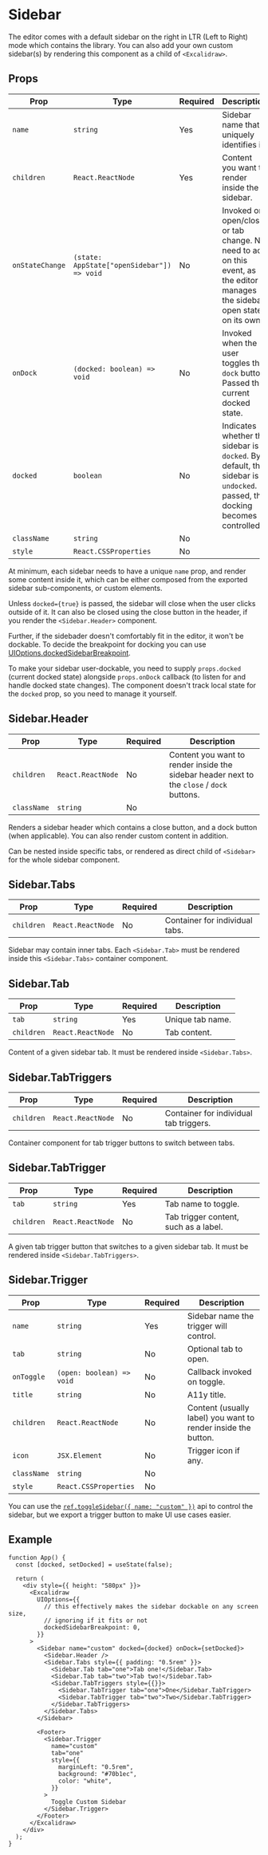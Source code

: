 # Sidebar

The editor comes with a default sidebar on the right in LTR (Left to Right) mode which contains the library. You can also add your own custom sidebar(s) by rendering this component as a child of `<Excalidraw>`.

## Props

| Prop | Type | Required | Description |
| --- | --- | --- | --- |
| `name` | `string` | Yes | Sidebar name that uniquely identifies it. |
| `children` | `React.ReactNode` | Yes | Content you want to render inside the sidebar. |
| `onStateChange` | `(state: AppState["openSidebar"]) => void` | No | Invoked on open/close or tab change. No need to act on this event, as the editor manages the sidebar open state on its own. |
| `onDock` | `(docked: boolean) => void` | No | Invoked when the user toggles the `dock` button. Passed the current docked state. |
| `docked` | `boolean` | No | Indicates whether the sidebar is `docked`. By default, the sidebar is `undocked`. If passed, the docking becomes controlled. |
| `className` | `string` | No |  |
| `style` | `React.CSSProperties` | No |  |

At minimum, each sidebar needs to have a unique `name` prop, and render some content inside it, which can be either composed from the exported sidebar sub-components, or custom elements.

Unless `docked={true}` is passed, the sidebar will close when the user clicks outside of it. It can also be closed using the close button in the header, if you render the `<Sidebar.Header>` component.

Further, if the sidebader doesn't comfortably fit in the editor, it won't be dockable. To decide the breakpoint for docking you can use [UIOptions.dockedSidebarBreakpoint](/docs/@excalidraw/excalidraw/api/props/ui-options#dockedsidebarbreakpoint).

To make your sidebar user-dockable, you need to supply `props.docked` (current docked state) alongside `props.onDock` callback (to listen for and handle docked state changes). The component doesn't track local state for the `docked` prop, so you need to manage it yourself.

## Sidebar.Header

| Prop | Type | Required | Description |
| --- | --- | --- | --- |
| `children` | `React.ReactNode` | No | Content you want to render inside the sidebar header next to the `close` / `dock` buttons. |
| `className` | `string` | No |  |

Renders a sidebar header which contains a close button, and a dock button (when applicable). You can also render custom content in addition.

Can be nested inside specific tabs, or rendered as direct child of `<Sidebar>` for the whole sidebar component.

## Sidebar.Tabs

| Prop       | Type              | Required | Description                    |
| ---------- | ----------------- | -------- | ------------------------------ |
| `children` | `React.ReactNode` | No       | Container for individual tabs. |

Sidebar may contain inner tabs. Each `<Sidebar.Tab>` must be rendered inside this `<Sidebar.Tabs>` container component.

## Sidebar.Tab

| Prop       | Type              | Required | Description      |
| ---------- | ----------------- | -------- | ---------------- |
| `tab`      | `string`          | Yes      | Unique tab name. |
| `children` | `React.ReactNode` | No       | Tab content.     |

Content of a given sidebar tab. It must be rendered inside `<Sidebar.Tabs>`.

## Sidebar.TabTriggers

| Prop | Type | Required | Description |
| --- | --- | --- | --- |
| `children` | `React.ReactNode` | No | Container for individual tab triggers. |

Container component for tab trigger buttons to switch between tabs.

## Sidebar.TabTrigger

| Prop | Type | Required | Description |
| --- | --- | --- | --- |
| `tab` | `string` | Yes | Tab name to toggle. |
| `children` | `React.ReactNode` | No | Tab trigger content, such as a label. |

A given tab trigger button that switches to a given sidebar tab. It must be rendered inside `<Sidebar.TabTriggers>`.

## Sidebar.Trigger

| Prop | Type | Required | Description |
| --- | --- | --- | --- |
| `name` | `string` | Yes | Sidebar name the trigger will control. |
| `tab` | `string` | No | Optional tab to open. |
| `onToggle` | `(open: boolean) => void` | No | Callback invoked on toggle. |
| `title` | `string` | No | A11y title. |
| `children` | `React.ReactNode` | No | Content (usually label) you want to render inside the button. |
| `icon` | `JSX.Element` | No | Trigger icon if any. |
| `className` | `string` | No |  |
| `style` | `React.CSSProperties` | No |  |

You can use the [`ref.toggleSidebar({ name: "custom" })`](/docs/@excalidraw/excalidraw/api/props/ref#toggleSidebar) api to control the sidebar, but we export a trigger button to make UI use cases easier.

## Example

```tsx live
function App() {
  const [docked, setDocked] = useState(false);

  return (
    <div style={{ height: "580px" }}>
      <Excalidraw
        UIOptions={{
          // this effectively makes the sidebar dockable on any screen size,
          // ignoring if it fits or not
          dockedSidebarBreakpoint: 0,
        }}
      >
        <Sidebar name="custom" docked={docked} onDock={setDocked}>
          <Sidebar.Header />
          <Sidebar.Tabs style={{ padding: "0.5rem" }}>
            <Sidebar.Tab tab="one">Tab one!</Sidebar.Tab>
            <Sidebar.Tab tab="two">Tab two!</Sidebar.Tab>
            <Sidebar.TabTriggers style={{}}>
              <Sidebar.TabTrigger tab="one">One</Sidebar.TabTrigger>
              <Sidebar.TabTrigger tab="two">Two</Sidebar.TabTrigger>
            </Sidebar.TabTriggers>
          </Sidebar.Tabs>
        </Sidebar>

        <Footer>
          <Sidebar.Trigger
            name="custom"
            tab="one"
            style={{
              marginLeft: "0.5rem",
              background: "#70b1ec",
              color: "white",
            }}
          >
            Toggle Custom Sidebar
          </Sidebar.Trigger>
        </Footer>
      </Excalidraw>
    </div>
  );
}
```
